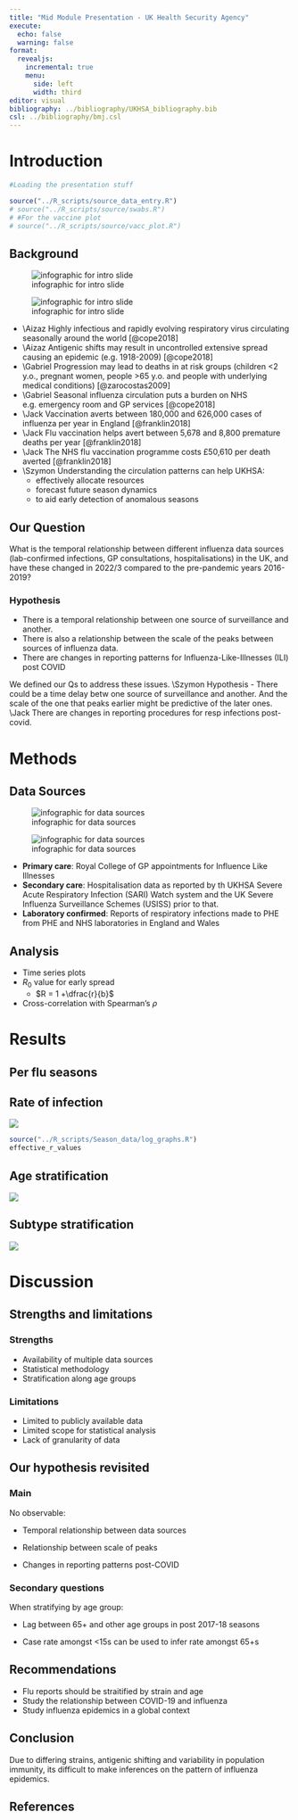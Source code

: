 ```yaml
---
title: "Mid Module Presentation - UK Health Security Agency"
execute:
  echo: false
  warning: false
format: 
  revealjs:
    incremental: true
    menu: 
      side: left
      width: third
editor: visual
bibliography: ../bibliography/UKHSA_bibliography.bib
csl: ../bibliography/bmj.csl
---
```


# Introduction

```r
#Loading the presentation stuff

source("../R_scripts/source_data_entry.R")
# source("../R_scripts/source/swabs.R")
# #For the vaccine plot
# source("../R_scripts/source/vacc_plot.R")
```

## Background {.scrollable}

![infographic for intro slide](images/fig-intro.png)

![infographic for intro slide](images/fig-intro.png)

::: notes
-   \\Aizaz Highly infectious and rapidly evolving respiratory virus circulating seasonally around the world [@cope2018]
-   \\Aizaz Antigenic shifts may result in uncontrolled extensive spread causing an epidemic (e.g. 1918-2009) [@cope2018]
-   \\Gabriel Progression may lead to deaths in at risk groups (children \<2 y.o., pregnant women, people \>65 y.o. and people with underlying medical conditions) [@zarocostas2009]
-   \\Gabriel Seasonal influenza circulation puts a burden on NHS e.g. emergency room and GP services [@cope2018]
-   \\Jack Vaccination averts between 180,000 and 626,000 cases of influenza per year in England [@franklin2018]
-   \\Jack Flu vaccination helps avert between 5,678 and 8,800 premature deaths per year [@franklin2018]
-   \\Jack The NHS flu vaccination programme costs £50,610 per death averted [@franklin2018]
-   \\Szymon Understanding the circulation patterns can help UKHSA:
    -   effectively allocate resources
    -   forecast future season dynamics
    -   to aid early detection of anomalous seasons
:::

## Our Question

What is the temporal relationship between different influenza data sources (lab-confirmed infections, GP consultations, hospitalisations) in the UK, and have these changed in 2022/3 compared to the pre-pandemic years 2016-2019?

### Hypothesis

-   There is a temporal relationship between one source of surveillance and another.
-   There is also a relationship between the scale of the peaks between sources of influenza data.
-   There are changes in reporting patterns for Influenza-Like-Illnesses (ILI) post COVID

::: notes
We defined our Qs to address these issues. \\Szymon Hypothesis - There could be a time delay betw one source of surveillance and another. And the scale of the one that peaks earlier might be predictive of the later ones. \\Jack There are changes in reporting procedures for resp infections post-covid.
:::

# Methods

## Data Sources

![infographic for data sources](images/fig-data-source.png)

![infographic for data sources](images/fig-data-source.png)

::: notes
-   **Primary care**: Royal College of GP appointments for Influence Like Illnesses
-   **Secondary care**: Hospitalisation data as reported by th UKHSA Severe Acute Respiratory Infection (SARI) Watch system and the UK Severe Influenza Surveillance Schemes (USISS) prior to that.
-   **Laboratory confirmed**: Reports of respiratory infections made to PHE from PHE and NHS laboratories in England and Wales
:::

## Analysis

-   Time series plots
-   $R_0$ value for early spread
    -   $R = 1 +\dfrac{r}{b}$
-   Cross-correlation with Spearman's $\rho$

# Results

<!-- ## Exploring our main data sources -->

<!-- ::: panel-tabset -->

<!-- ### Primary care -->

<!-- ```{r} -->

<!-- source("../R_scripts/source/primary_care_vis.R") -->

<!-- gp_cases -->

<!-- ``` -->

<!-- ### Secondary Care -->

<!-- ```{r} -->

<!-- source("../R_scripts/source/hospitalisation_plots.R") -->

<!-- hospital_plot -->

<!-- ``` -->

<!-- ### Lab confirmed cases -->

<!-- ```{r} -->

<!-- source("../R_scripts/source/swabs.R") -->

<!-- combined_plot -->

<!-- ``` -->

<!-- ::: -->

<!-- ## Vaccine data -->

<!-- ```{r} -->

<!-- vacc_plot -->

<!-- ``` -->

## Per flu seasons

<!-- ```{r} -->

<!-- source("../R_scripts/Season_data/season_201718.R") -->

<!-- source("../R_scripts/Season_data/season_201819.R") -->

<!-- source("../R_scripts/Season_data/season_201920.R") -->

<!-- source("../R_scripts/Season_data/season_202223.R") -->

<!-- combined_season_plot <- ggarrange(plot_201718, plot_201819, -->

<!--                                plot_201920, plot_202223, -->

<!--                                ncol = 2, nrow = 2,  -->

<!--                                common.legend = T, legend="bottom") -->

<!-- combined_season_plot -->

<!-- ``` -->

## Rate of infection

![](images/log.png)

<!-- # ```{r echo= FALSE, warning = FALSE} -->

<!-- # source("../R_scripts/Season_data/log_graphs.R")  -->

<!-- # combined_log_plot <- ggarrange(log_hosp_plot1718 , log_hosp_plot1819, -->

<!-- #                                log_hosp_plot1920, log_hosp_plot2223, -->

<!-- #                                ncol = 2, nrow = 2,  -->

<!-- #                                heights = c(2, 2,2,2),  -->

<!-- #                                binwidth = 1, -->

<!-- #                                common.legend = T, legend="bottom") -->

<!-- # combined_log_plot -->

<!-- # ``` -->


```r
source("../R_scripts/Season_data/log_graphs.R")
effective_r_values

```

## Age stratification {.smaller}

![](images/age.png)

## Subtype stratification

![](images/strain.png)

# Discussion


## Strengths and limitations

::: panel-tabset
### Strengths

-   Availability of multiple data sources
-   Statistical methodology
-   Stratification along age groups

### Limitations

-   Limited to publicly available data
-   Limited scope for statistical analysis
-   Lack of granularity of data
:::

## Our hypothesis revisited

::: panel-tabset

### Main

No observable:

-   Temporal relationship between data sources

-   Relationship between scale of peaks

-   Changes in reporting patterns post-COVID

### Secondary questions

When stratifying by age group:

-   Lag between 65+ and other age groups in post 2017-18 seasons

-   Case rate amongst \<15s can be used to infer rate amongst 65+s
:::

## Recommendations

-  Flu reports should be straitified by strain and age
-  Study the relationship between COVID-19 and influenza
-  Study influenza epidemics in a global context

## Conclusion


Due to differing strains, antigenic shifting and variability in population immunity, its difficult to make inferences on the pattern of influenza epidemics.


## References
